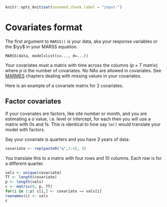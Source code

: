 ```r
knitr::opts_knit$set(unnamed.chunk.label = "input-")
```

# Covariates format {#chap-covariates}

The first argument to `MARSS()` is your data, aka your response variables or the $\yy$ in your MARSS equation.
```
MARSS(data, model=list(c=..., d=...))
```

Your covariates must a matrix with time across the columns ($p \times T$ matrix) where $p$ is the number of covariates. No NAs are allowed in covariates. See [MARMES](https://nwfsc-timeseries.github.io/MARMES/) chapters dealing with missing values in your covariates.

Here is an example of a covariate matrix for 2 covariates.
\begin{equation*}
\yy = \left[ \begin{array}{ccccccc}
    1 & 2 & 5 & 7 & 3.2 & 8\\
    2 & 5 & 3 & 8 & 5.1 & 10.2\end{array} \right]
\end{equation*}


## Factor covariates

If your covariates are factors, like site number or month, and you are estimating a $a$ value, i.e. level or intercept, for each then you will use a matrix with 0s and 1s. This is identical to how say `lm()` would translate your model with factors.

Say your covariate is quarters and you have 3 years of data:
```r
covariate <- rep(paste0("q",1:4), 3)
```
You translate this to a matrix with four rows and 10 columns. Each row is for a different quarter.
```r
vals <- unique(covariate)
TT <- length(covariate)
p <- length(vals)
c <- matrix(0, p, TT)
for(i in 1:p) c[i,] <- covariate == vals[i]
rownames(c) <- vals
c
```


